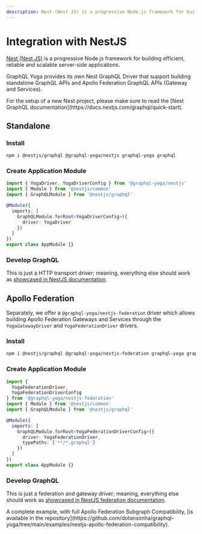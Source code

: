 ```yaml
---
description: Nest (Nest JS) is a progressive Node.js framework for building efficient, reliable and scalable server-side applications.
---
```



# Integration with NestJS

[Nest (Nest JS)](https://nestjs.com) is a progressive Node.js framework for building efficient, reliable and scalable server-side applications.

GraphQL Yoga provides its own Nest GraphQL Driver that support building standalone GraphQL APIs and Apollo Federation GraphQL APIs (Gateway and Services).

<Callout>
  For the setup of a new Nest project, please make sure to read the [Nest
  GraphQL documentation](https://docs.nestjs.com/graphql/quick-start).
</Callout>

## Standalone

### Install

```sh npm2yarn
npm i @nestjs/graphql @graphql-yoga/nestjs graphql-yoga graphql
```

### Create Application Module

```typescript
import { YogaDriver, YogaDriverConfig } from '@graphql-yoga/nestjs'
import { Module } from '@nestjs/common'
import { GraphQLModule } from '@nestjs/graphql'

@Module({
  imports: [
    GraphQLModule.forRoot<YogaDriverConfig>({
      driver: YogaDriver
    })
  ]
})
export class AppModule {}
```

### Develop GraphQL

This is just a HTTP transport driver; meaning, everything else should work as [showcased in NestJS documentation](https://docs.nestjs.com/graphql/resolvers).

## Apollo Federation

Separately, we offer a `@graphql-yoga/nestjs-federation` driver which allows building Apollo Federation Gateways and Services through the `YogaGatewayDriver` and `YogaFederationDriver` drivers.

### Install

```sh npm2yarn
npm i @nestjs/graphql @graphql-yoga/nestjs-federation graphql-yoga graphql
```

### Create Application Module

```typescript
import {
  YogaFederationDriver,
  YogaFederationDriverConfig
} from '@graphql-yoga/nestjs-federation'
import { Module } from '@nestjs/common'
import { GraphQLModule } from '@nestjs/graphql'

@Module({
  imports: [
    GraphQLModule.forRoot<YogaFederationDriverConfig>({
      driver: YogaFederationDriver,
      typePaths: ['**/*.graphql']
    })
  ]
})
export class AppModule {}
```

### Develop GraphQL

This is just a federation and gateway driver; meaning, everything else should work as [showcased in NestJS federation documentation](https://docs.nestjs.com/graphql/federation).

<Callout>
  A complete example, with full Apollo Federation Subgraph Compatibility, [is
  available in the
  repository](https://github.com/dotansimha/graphql-yoga/tree/main/examples/nestjs-apollo-federation-compatibility).
</Callout>
